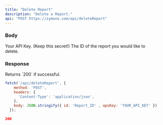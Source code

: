 ---
title: "Delete Report"
description: "Delete a Report."
api: "POST https://zymono.com/api/deleteReport"
---

### Body

<ParamField body="apiKey" type="string">
  Your API Key. (Keep this secret!)
</ParamField>

<ParamField body="id" type="string">
  The ID of the report you would like to delete.
</ParamField>

### Response

<ResponseField name="Status" type="number">
  Returns `200` if successful.
</ResponseField>

<RequestExample>

```js Example Request
fetch('/api/deleteReport', {
    method: 'POST',
    headers: {
      'Content-Type': 'application/json',
    },
    body: JSON.stringify({ id: 'Report_ID' , apiKey: 'YOUR_API_KEY' }),
  });
```

</RequestExample>

<ResponseExample>

```json Response
200
```

</ResponseExample>
